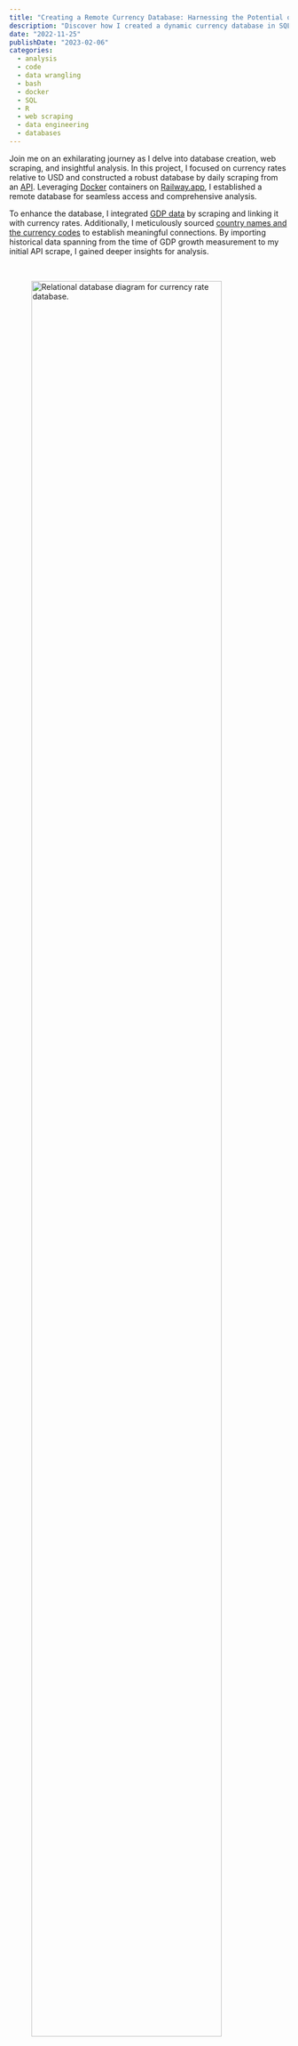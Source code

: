 ```yaml
---
title: "Creating a Remote Currency Database: Harnessing the Potential of Docker and API Scraping"
description: "Discover how I created a dynamic currency database in SQL, analyzed GDP growth in R, and uncovered the dollar's recent strength."
date: "2022-11-25"
publishDate: "2023-02-06"
categories:
  - analysis
  - code
  - data wrangling
  - bash
  - docker
  - SQL
  - R
  - web scraping
  - data engineering
  - databases
---
```


Join me on an exhilarating journey as I delve into database creation, web scraping, and insightful analysis. In this project, I focused on currency rates relative to USD and constructed a robust database by daily scraping from an [API](https://api.exchangerate.host/latest/?base=USD). Leveraging [Docker](https://www.docker.com/resources/what-container/) containers on [Railway.app](https://railway.app/), I established a remote database for seamless access and comprehensive analysis.

To enhance the database, I integrated [GDP data](https://www.worldometers.info/gdp/gdp-by-country/) by scraping and linking it with currency rates. Additionally, I meticulously sourced [country names and the currency codes](https://www.iban.com/currency-codes) to establish meaningful connections. By importing historical data spanning from the time of GDP growth measurement to my initial API scrape, I gained deeper insights for analysis.

<br>

<figure>

<img src="/images/currency_relational_database.png" alt="Relational database diagram for currency rate database." style="width:90%">

<figcaption>Fig 1. - Entity relationship diagram for currency database. Primary keys and linking relationships are shown. </figcaption>

</figure>

Within the SQL database, I engineered a dynamic View that automatically updated with average monthly currency rates. Equipped with these powerful resources, I conducted an in-depth analysis to identify the fastest growing economies of 2017. However, it's crucial to acknowledge that the results were influenced by the recent strength of the dollar. Many currencies exhibited relative underperformance against USD, underscoring the robustness of the dollar in recent times. Notably, the Euro's performance, often aligned with the dollar, further illuminated the strengthening trend.

<br>

<figure>

<img src="/images/perc_gdp_currency_rates.png" alt="Change in currency rates relative to USD since 2017." >

<figcaption>Fig 2. - Exchange rates compared to USD for the fastest growing economies of 2017. The US dollar appears to perform well relative to other currencies. </figcaption>

</figure>

The process of scraping, database creation, and analysis was both enjoyable and rewarding. As a passionate data engineer, I thrive on solving puzzles and ensuring data aligns perfectly with my objectives. I eagerly anticipate undertaking more data engineering projects, pushing boundaries, and uncovering new insights.

If you have compelling project ideas or wish to collaborate, please don't hesitate to [reach out to me](/contact.qmd). Let's embark on captivating data-driven adventures together, unraveling new perspectives in the dynamic world of data engineering.


